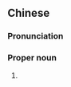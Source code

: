 {{also|七夕节}}
==Chinese==
{{zh-forms|s=七夕节|type=21}}

===Pronunciation===
{{zh-pron
|m=Qī夕jié
|c=cat1 zik6 zit3
|cat=pn
}}

===Proper noun===
{{zh-proper noun}}

# {{non-gloss definition|See {{zh-l|七夕}}.|lang=zh}}
